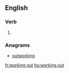 ==English==

===Verb===
{{head|en}}

# {{present participle of|work out|lang=en}}

===Anagrams===
* [[outworking#English|outworking]]

[[fr:working out]]
[[hu:working out]]